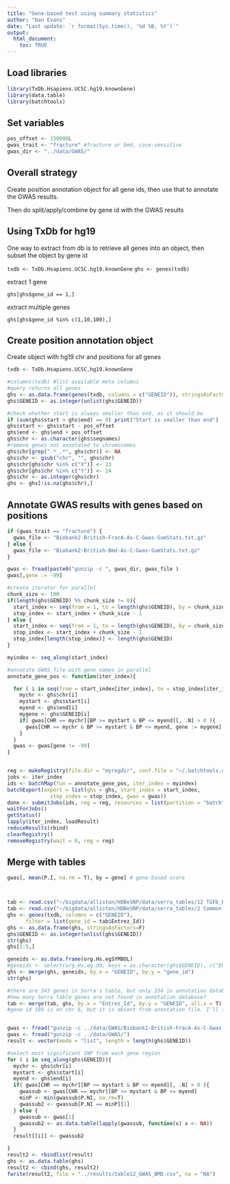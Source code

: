 ```yaml
---
title: "Gene-based test using summary statistics"
author: "Dan Evans"
date: "Last update: `r format(Sys.time(), '%d %B, %Y')`"
output: 
  html_document:
    toc: TRUE
---
```


## Load libraries
```r
library(TxDb.Hsapiens.UCSC.hg19.knownGene)
library(data.table)
library(batchtools)
```

## Set variables
```r

pos_offset <- 150000L
gwas_trait <- "fracture" #fracture or bmd, case-sensitive
gwas_dir <- "../data/GWAS/"

```

## Overall strategy

Create position annotation object for all gene ids, then use that to annotate the GWAS results.

Then do split/apply/combine by gene id with the GWAS results

## Using TxDb for hg19

One way to extract from db is to retrieve all genes into an object, then subset the object by gene id

`txdb <- TxDb.Hsapiens.UCSC.hg19.knownGene`
`ghs <- genes(txdb)`

extract 1 gene

`ghs[ghs$gene_id == 1,]`

extract multiple genes

`ghs[ghs$gene_id %in% c(1,10,100),]`


## Create position annotation object

Create object with hg19 chr and positions for all genes

```r
txdb <- TxDb.Hsapiens.UCSC.hg19.knownGene

#columns(txdb) #list available meta columns
#query returns all genes
ghs <- as.data.frame(genes(txdb, columns = c("GENEID")), stringsAsFactors = F)
ghs$GENEID <- as.integer(unlist(ghs$GENEID))

#check whether start is always smaller than end, as it should be
if (sum(ghs$start > ghs$end) == 0) print("Start is smaller than end") 
ghs$start <- ghs$start - pos_offset
ghs$end <- ghs$end + pos_offset
ghs$chr <- as.character(ghs$seqnames)
#remove genes not annotated to chromosomes
ghs$chr[grep(".*_.*", ghs$chr)] <- NA
ghs$chr <- gsub("chr", "", ghs$chr)
ghs$chr[ghs$chr %in% c("X")] <- 23
ghs$chr[ghs$chr %in% c("Y")] <- 24
ghs$chr <- as.integer(ghs$chr)
ghs <- ghs[!is.na(ghs$chr),]

```


## Annotate GWAS results with genes based on positions

```r

if (gwas_trait == "fracture") {
  gwas_file <- "Biobank2-British-FracA-As-C-Gwas-SumStats.txt.gz"
} else {
  gwas_file <- "Biobank2-British-Bmd-As-C-Gwas-SumStats.txt.gz"
}

gwas <- fread(paste0("gunzip -c ", gwas_dir, gwas_file )
gwas[,gene := -99]

#create iterator for parallel
chunk_size <- 100
if(length(ghs$GENEID) %% chunk_size != 0){
  start_index <- seq(from = 1, to = length(ghs$GENEID), by = chunk_size)
  stop_index <- start_index + chunk_size - 1 
} else {
  start_index <- seq(from = 1, to = length(ghs$GENEID), by = chunk_size)
  stop_index <- start_index + chunk_size - 1 
  stop_index[length(stop_index)] <- length(ghs$GENEID)
}

myindex <- seq_along(start_index)

#annotate GWAS file with gene names in parallel
annotate_gene_pos <- function(iter_index){

  for ( i in seq(from = start_index[iter_index], to = stop_index[iter_index], by = 1)){
    mychr <- ghs$chr[i]
    mystart <- ghs$start[i]
    myend <- ghs$end[i]
    mygene <- ghs$GENEID[i]
    if( gwas[CHR == mychr][BP >= mystart & BP <= myend][, .N] > 0 ){
      gwas[CHR == mychr & BP >= mystart & BP <= myend, gene := mygene]
    } 
  }
  gwas <- gwas[gene != -99]
}


reg <- makeRegistry(file.dir = "myregdir", conf.file = "~/.batchtools.conf.R")
jobs <- iter_index
ids <- batchMap(fun = annotate_gene_pos, iter_index = myindex)
batchExport(export = list(ghs = ghs, start_index = start_index, 
			  stop_index = stop_index, gwas = gwas))
done <- submitJobs(ids, reg = reg, resources = list(partition = "batch", walltime = 180, ntasks = 1, ncpus = 1, memory = 10240))
waitForJobs()
getStatus()
lapply(iter_index, loadResult)
reduceResults(rbind)
clearRegistry()
removeRegistry(wait = 0, reg = reg)


```


## Merge with tables

```r
gwas[, mean(P.I, na.rm = T), by = gene] # gene-based score



tab <- read.csv("~/bigdata/alliston/HOBeSNP/data/serra_tables/12 TGFb_FDR 0_1.csv", header= T, stringsAsFactors=F)
tab <- read.csv("~/bigdata/alliston/HOBeSNP/data/serra_tables/2 Common DE Aging TGFb.csv", header= T, stringsAsFactors=F)
ghs <- genes(txdb, columns = c("GENEID"),
      filter = list(gene_id = tab$Entrez_Id))
ghs <- as.data.frame(ghs, stringsAsFactors=F)
ghs$GENEID <- as.integer(unlist(ghs$GENEID))
str(ghs)
ghs[1:5,]

geneids <- as.data.frame(org.Hs.egSYMBOL)
#geneids <- select(org.Hs.eg.db, keys = as.character(ghs$GENEID), c("ENTREZID", "GENENAME"), keytype)
ghs <- merge(ghs, geneids, by.x = "GENEID", by.y = "gene_id")
str(ghs)

#there are 343 genes in Serra's table, but only 334 in annotation database
#how many Serra table genes are not found in annotation database?
tab <- merge(tab, ghs, by.x = "Entrez_Id", by.y = "GENEID", all.x = T)
#gene id 199 is on chr 6, but it is absent from annotation file. I'll try a few other files later.


gwas <- fread("gunzip -c ../data/GWAS/Biobank2-British-FracA-As-C-Gwas-SumStats.txt.gz")
gwas <- fread("gunzip -c ../data/GWAS/")
result <- vector(mode = "list", length = length(ghs$GENEID))

#select most significant SNP from each gene region
for ( i in seq_along(ghs$GENEID)){
  mychr <- ghs$chr[i]
  mystart <- ghs$start[i]
  myend <- ghs$end[i]
  if( gwas[CHR == mychr][BP >= mystart & BP <= myend][, .N] > 0 ){
    gwassub <- gwas[CHR == mychr][BP >= mystart & BP <= myend]
    minP <- min(gwassub$P.NI, na.rm=T)
    gwassub2 <- gwassub[P.NI == minP][1]
  } else {
    gwassub <- gwas[1]
    gwassub2 <- as.data.table(lapply(gwassub, function(x) x <- NA))
  }
  result[[i]] <- gwassub2

}
result2 <- rbindlist(result)
ghs <- as.data.table(ghs)
result2 <- cbind(ghs, result2)
fwrite(result2, file = "../results/table12_GWAS_BMD.csv", na = "NA")

```




